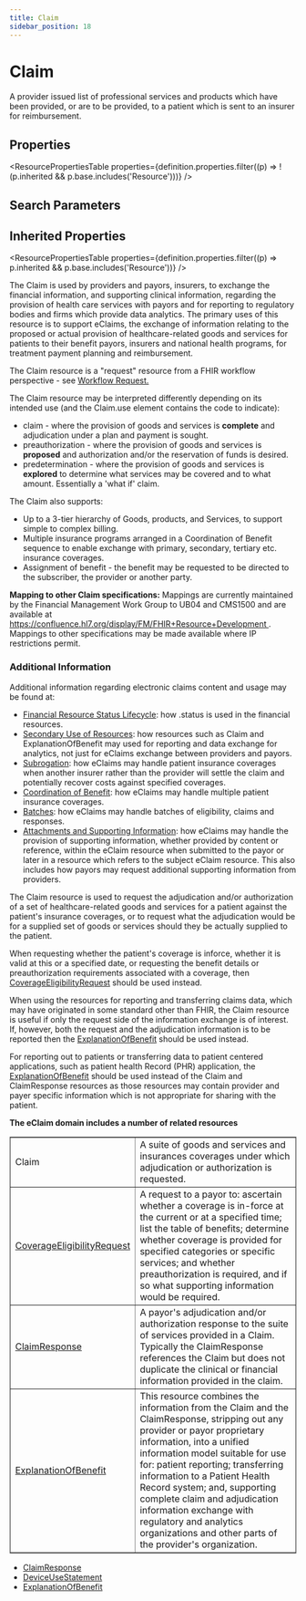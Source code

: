 ```yaml
---
title: Claim
sidebar_position: 18
---
```



# Claim

A provider issued list of professional services and products which have been provided, or are to be provided, to a patient which is sent to an insurer for reimbursement.

<Tabs queryString="section">
  <TabItem value="schema" label="Schema" default>

## Properties

<ResourcePropertiesTable
  properties={definition.properties.filter((p) => !(p.inherited && p.base.includes('Resource')))}
/>

## Search Parameters

<SearchParamsTable searchParams={definition.searchParameters} />

## Inherited Properties

<ResourcePropertiesTable properties={definition.properties.filter((p) => p.inherited && p.base.includes('Resource'))} />

  </TabItem>
  <TabItem value="usage" label="Usage">
<div> <a name="scope"></a> <p> The <Link to="/docs/api/fhir/resources/claim">Claim</Link> is used by providers and payors, insurers, to exchange the financial information, and supporting clinical information, regarding the provision  of health care services with payors and for reporting to regulatory bodies and firms which provide data analytics. The primary uses of this resource is to support eClaims,  the exchange of information relating to the proposed or actual provision of healthcare-related goods and services for patients to their benefit payors, insurers and national health programs, for treatment payment planning and reimbursement. </p> <p>The <Link to="/docs/api/fhir/resources/claim">Claim</Link> resource is a "request" resource from a FHIR workflow perspective - see <a href="https://www.hl7.org/fhir/workflow.html#request">Workflow Request.</a></p> <p> The <Link to="/docs/api/fhir/resources/claim">Claim</Link> resource may be interpreted differently depending on its intended use (and the <Link to="/docs/api/fhir/resources/claim">Claim</Link>.use element contains the code to indicate): </p><ul> <li>claim - where the provision of goods and services is <b>complete</b> and adjudication under a plan and payment is sought.</li> <li>preauthorization - where the provision of goods and services is <b>proposed</b> and authorization and/or the reservation of funds is desired.</li> <li>predetermination - where the provision of goods and services is <b>explored</b> to determine what services may be covered and to what amount. Essentially a 'what if' claim.</li> </ul>  <p></p> <p> The <Link to="/docs/api/fhir/resources/claim">Claim</Link> also supports: </p><ul> <li>Up to a 3-tier hierarchy of Goods, products, and Services, to support simple to complex billing.</li> <li>Multiple insurance programs arranged in a Coordination of Benefit sequence to enable exchange with primary, secondary, tertiary etc. insurance coverages.</li> <li>Assignment of benefit - the benefit may be requested to be directed to the subscriber, the provider or another party.</li> </ul> <p></p> <p> <b>Mapping to other <Link to="/docs/api/fhir/resources/claim">Claim</Link> specifications:</b> Mappings are currently maintained by the Financial Management Work <Link to="/docs/api/fhir/resources/group">Group</Link> to UB04 and CMS1500 and are available  at <a href="https://confluence.hl7.org/display/FM/FHIR+Resource+Development">https://confluence.hl7.org/display/FM/FHIR+Resource+Development </a>. Mappings to other specifications may be made available where IP restrictions permit.   </p> <h3 class="self-link-parent"> Additional Information <a href="https://www.hl7.org/fhir/claim.html#13.6.1.1" title="link to here" class="self-link"></a></h3> <p> Additional information regarding electronic claims content and usage may be found at: </p> <ul> <li><a href="https://www.hl7.org/fhir/financial-module.html#resource-status">Financial Resource Status Lifecycle</a>: how .status is used in the financial resources.</li> <li><a href="https://www.hl7.org/fhir/financial-module.html#secondary-use">Secondary Use of Resources</a>: how resources such as <Link to="/docs/api/fhir/resources/claim">Claim</Link> and <Link to="/docs/api/fhir/resources/explanationofbenefit">ExplanationOfBenefit</Link> may used for  reporting and data exchange for analytics, not just for eClaims exchange between providers and payors.</li> <li><a href="https://www.hl7.org/fhir/financial-module.html#subrogation">Subrogation</a>: how eClaims may handle patient insurance coverages when another insurer rather than  the provider will settle the claim and potentially recover costs against specified coverages.</li> <li><a href="https://www.hl7.org/fhir/financial-module.html#cob">Coordination of Benefit</a>: how eClaims may handle multiple patient insurance coverages.</li> <li><a href="https://www.hl7.org/fhir/financial-module.html#batch">Batches</a>: how eClaims may handle batches of eligibility, claims and responses.</li> <li><a href="https://www.hl7.org/fhir/financial-module.html#attachments">Attachments and Supporting Information</a>: how eClaims may handle the provision of supporting  information, whether provided by content or reference, within the eClaim resource when submitted to the payor or later in a resource which refers  to the subject eClaim resource. This also includes how payors may request additional supporting information from providers.</li> </ul> </div>
  </TabItem>
  <TabItem value="relationships" label="Relationships">
<div> <a name="bnr"></a> <p>The <Link to="/docs/api/fhir/resources/claim">Claim</Link> resource is used to request the adjudication and/or authorization of a set of healthcare-related goods and services for a patient against the patient's insurance coverages, or to request what the adjudication would be for a supplied set of goods or services should they be actually supplied to the patient.</p> <p>When requesting whether the patient's coverage is inforce, whether it is valid at this or a specified date, or requesting the benefit details or preauthorization requirements  associated with a coverage, then <a href="/docs/api/fhir/resources/coverageeligibilityrequest">CoverageEligibilityRequest</a> should be used instead.</p> <p>When using the resources for reporting and transferring claims data, which may have originated in some standard other than FHIR, the <Link to="/docs/api/fhir/resources/claim">Claim</Link> resource is useful if only the request side of the information exchange is of interest. If, however, both the request and the adjudication information is to be reported then the  <a href="/docs/api/fhir/resources/explanationofbenefit">ExplanationOfBenefit</a> should be used instead.</p> <p>For reporting out to patients or transferring data to patient centered applications, such as patient health Record (PHR) application, the <a href="/docs/api/fhir/resources/explanationofbenefit">ExplanationOfBenefit</a>  should be used instead of the <Link to="/docs/api/fhir/resources/claim">Claim</Link> and <Link to="/docs/api/fhir/resources/claimresponse">ClaimResponse</Link> resources as those resources may contain provider and payer specific information which is not appropriate for sharing with  the patient.</p> <p> <b>The eClaim domain includes a number of related resources</b> </p> <table border="1" cellpadding="1" cellspacing="2" frame="box"> <tbody><tr> <td>Claim</td> <td>A suite of goods and services and insurances coverages under which adjudication or authorization is requested.</td> </tr> <tr> <td><a href="/docs/api/fhir/resources/coverageeligibilityrequest">CoverageEligibilityRequest</a></td> <td>A request to a payor to: ascertain whether a coverage is in-force at the current or at a specified time; list the table of benefits; determine whether coverage is provided for specified categories or specific services; and whether preauthorization is required, and if so what supporting information would be required.</td> </tr> <tr> <td><a href="/docs/api/fhir/resources/claimresponse">ClaimResponse</a></td> <td>A payor's adjudication and/or authorization response to the suite of services provided in a <Link to="/docs/api/fhir/resources/claim">Claim</Link>. Typically the <Link to="/docs/api/fhir/resources/claimresponse">ClaimResponse</Link> references the <Link to="/docs/api/fhir/resources/claim">Claim</Link> but does not duplicate the clinical or financial information provided in the claim.</td> </tr> <tr> <td><a href="/docs/api/fhir/resources/explanationofbenefit">ExplanationOfBenefit</a></td> <td>This resource combines the information from the <Link to="/docs/api/fhir/resources/claim">Claim</Link> and the <Link to="/docs/api/fhir/resources/claimresponse">ClaimResponse</Link>, stripping out any provider or payor proprietary information, into a unified information model  suitable for use for: patient reporting; transferring information to a <Link to="/docs/api/fhir/resources/patient">Patient</Link> Health Record system; and, supporting complete claim and adjudication information exchange  with regulatory and analytics organizations and other parts of the provider's organization. </td> </tr> </tbody></table> </div>
  </TabItem>

  <TabItem value="referencedBy" label="Referenced By">
<ul><li><a href="/docs/api/fhir/resources/claimresponse">ClaimResponse</a></li>
<li><a href="/docs/api/fhir/resources/deviceusestatement">DeviceUseStatement</a></li>
<li><a href="/docs/api/fhir/resources/explanationofbenefit">ExplanationOfBenefit</a></li></ul>
  </TabItem>
</Tabs>
